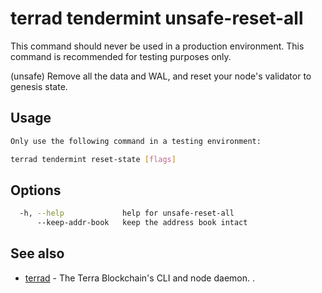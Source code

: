 
# terrad tendermint unsafe-reset-all

<Admonition type="danger">

This command should never be used in a production environment. This command is recommended for testing purposes only. 

</Admonition>

(unsafe) Remove all the data and WAL, and reset your node's validator to genesis state.

## Usage

```sh Terrad
Only use the following command in a testing environment:

terrad tendermint reset-state [flags]

```

## Options

```sh Terrad
  -h, --help             help for unsafe-reset-all
      --keep-addr-book   keep the address book intact
```

## See also

* [terrad](../terrad.mdx)	 - The Terra Blockchain's CLI and node daemon. . 
